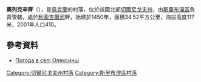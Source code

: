 {{coord|50|41|2|N|32|57|52|E|scale:100000|display=title}}

'''奧列克辛齊'''（{{lang-uk|Олексинці}}），是[[烏克蘭|烏克蘭]]的村落，位於該國北部[[切爾尼戈夫州|切爾尼戈夫州]]，由[[斯里布涅區|斯里布涅區]]負責管轄，處於[[利索吉爾河|利索吉爾河]]畔，始建於1450年，面積34.52平方公里，海拔高度117米，2001年人口410。

==參考資料==
* [http://weather.in.ua/ua/chernigovskaja/18789 Погода в селі Олексинці] {{Wayback|url=http://weather.in.ua/ua/chernigovskaja/18789 |date=20210119022751 }}

[[Category:切爾尼戈夫州村落|Category:切爾尼戈夫州村落]]
[[Category:斯里布涅區村落|Category:斯里布涅區村落]]


{{Chernihiv-geo-stub}}